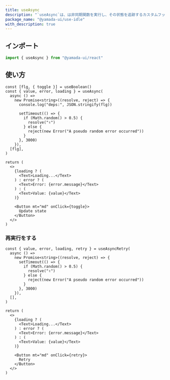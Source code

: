 ```yaml
---
title: useAsync
description: "`useAsync`は、は非同期関数を実行し、その状態を追跡するカスタムフックです。"
package_name: "@yamada-ui/use-idle"
with_description: true
---
```


## インポート

```ts
import { useAsync } from "@yamada-ui/react"
```

## 使い方

```tsx functional=true
const [flg, { toggle }] = useBoolean()
const { value, error, loading } = useAsync(
  async () =>
    new Promise<string>((resolve, reject) => {
      console.log("deps:", JSON.stringify(flg))

      setTimeout(() => {
        if (Math.random() > 0.5) {
          resolve("✌️")
        } else {
          reject(new Error("A pseudo random error occurred"))
        }
      }, 3000)
    }),
  [flg],
)

return (
  <>
    {loading ? (
      <Text>Loading...</Text>
    ) : error ? (
      <Text>Error: {error.message}</Text>
    ) : (
      <Text>Value: {value}</Text>
    )}

    <Button mt="md" onClick={toggle}>
      Update state
    </Button>
  </>
)
```

### 再実行をする

```tsx functional=true
const { value, error, loading, retry } = useAsyncRetry(
  async () =>
    new Promise<string>((resolve, reject) => {
      setTimeout(() => {
        if (Math.random() > 0.5) {
          resolve("✌️")
        } else {
          reject(new Error("A pseudo random error occurred"))
        }
      }, 3000)
    }),
  [],
)

return (
  <>
    {loading ? (
      <Text>Loading...</Text>
    ) : error ? (
      <Text>Error: {error.message}</Text>
    ) : (
      <Text>Value: {value}</Text>
    )}

    <Button mt="md" onClick={retry}>
      Retry
    </Button>
  </>
)
```
